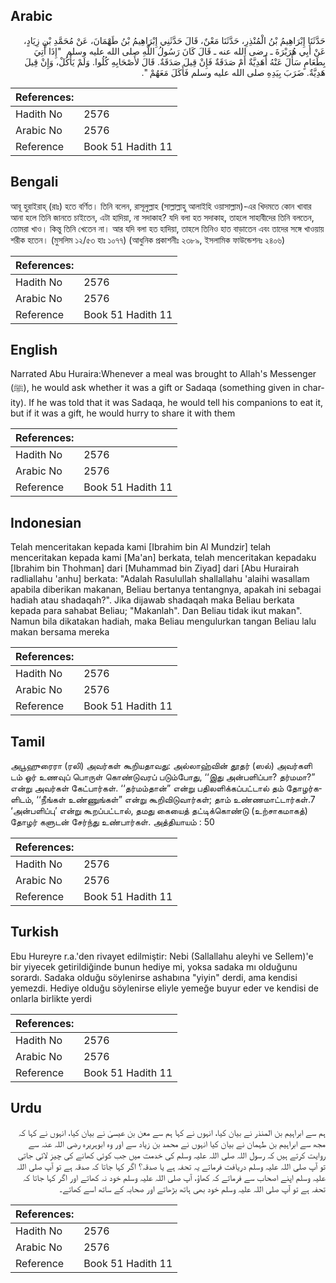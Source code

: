 ## Arabic


<div dir="rtl" lang="ar" style={{fontSize:'larger',backgroundColor:'#f8f9fa',padding:20}}>
حَدَّثَنَا إِبْرَاهِيمُ بْنُ الْمُنْذِرِ، حَدَّثَنَا مَعْنٌ، قَالَ حَدَّثَنِي إِبْرَاهِيمُ بْنُ طَهْمَانَ، عَنْ مُحَمَّدِ بْنِ زِيَادٍ، عَنْ أَبِي هُرَيْرَةَ ـ رضى الله عنه ـ قَالَ كَانَ رَسُولُ اللَّهِ صلى الله عليه وسلم ‏ "‏إِذَا أُتِيَ بِطَعَامٍ سَأَلَ عَنْهُ أَهَدِيَّةٌ أَمْ صَدَقَةٌ فَإِنْ قِيلَ صَدَقَةٌ‏.‏ قَالَ لأَصْحَابِهِ كُلُوا‏.‏ وَلَمْ يَأْكُلْ، وَإِنْ قِيلَ هَدِيَّةٌ‏.‏ ضَرَبَ بِيَدِهِ صلى الله عليه وسلم فَأَكَلَ مَعَهُمْ ‏"‏‏.‏
</div>
<div style={{backgroundColor:'#f8f9fa',padding:20, marginBottom: 10}}><table> <thead> <tr> <th>References:</th> <th></th> </tr> </thead> <tbody><tr><td>Hadith No</td><td>2576</td></tr><tr><td>Arabic No</td><td>2576</td></tr><tr><td>Reference</td><td>Book 51 Hadith 11</td></tr></tbody></table></div>

## Bengali


<div dir="ltr" lang="bn" style={{fontSize:'larger',backgroundColor:'#f8f9fa',padding:20}}>
আবূ হুরাইরাহ্ (রাঃ) হতে বর্ণিত। তিনি বলেন, রাসূলুল্লাহ (সাল্লাল্লাহু আলাইহি ওয়াসাল্লাম)-এর খিদমতে কোন খাবার আনা হলে তিনি জানতে চাইতেন, এটা হাদিয়া, না সদাকাহ? যদি বলা হত সদাকাহ, তাহলে সাহাবীদের তিনি বলতেন, তোমরা খাও। কিন্তু তিনি খেতেন না। আর যদি বলা হত হাদিয়া, তাহলে তিনিও হাত বাড়াতেন এবং তাদের সঙ্গে খাওয়ায় শরীক হতেন। (মুসলিম ১২/৫৩ হাঃ ১০৭৭) (আধুনিক প্রকাশনীঃ ২৩৮৯, ইসলামিক ফাউন্ডেশনঃ ২৪০৬)
</div>
<div style={{backgroundColor:'#f8f9fa',padding:20, marginBottom: 10}}><table> <thead> <tr> <th>References:</th> <th></th> </tr> </thead> <tbody><tr><td>Hadith No</td><td>2576</td></tr><tr><td>Arabic No</td><td>2576</td></tr><tr><td>Reference</td><td>Book 51 Hadith 11</td></tr></tbody></table></div>

## English


<div dir="ltr" lang="en" style={{fontSize:'larger',backgroundColor:'#f8f9fa',padding:20}}>
Narrated Abu Huraira:Whenever a meal was brought to Allah's Messenger (ﷺ), he would ask whether it was a gift or Sadaqa (something given in charity). If he was told that it was Sadaqa, he would tell his companions to eat it, but if it was a gift, he would hurry to share it with them
</div>
<div style={{backgroundColor:'#f8f9fa',padding:20, marginBottom: 10}}><table> <thead> <tr> <th>References:</th> <th></th> </tr> </thead> <tbody><tr><td>Hadith No</td><td>2576</td></tr><tr><td>Arabic No</td><td>2576</td></tr><tr><td>Reference</td><td>Book 51 Hadith 11</td></tr></tbody></table></div>

## Indonesian


<div dir="ltr" lang="id" style={{fontSize:'larger',backgroundColor:'#f8f9fa',padding:20}}>
Telah menceritakan kepada kami [Ibrahim bin Al Mundzir] telah menceritakan kepada kami [Ma'an] berkata, telah menceritakan kepadaku [Ibrahim bin Thohman] dari [Muhammad bin Ziyad] dari [Abu Hurairah radliallahu 'anhu] berkata: "Adalah Rasulullah shallallahu 'alaihi wasallam apabila diberikan makanan, Beliau bertanya tentangnya, apakah ini sebagai hadiah atau shadaqah?". Jika dijawab shadaqah maka Beliau berkata kepada para sahabat Beliau; "Makanlah". Dan Beliau tidak ikut makan". Namun bila dikatakan hadiah, maka Beliau mengulurkan tangan Beliau lalu makan bersama mereka
</div>
<div style={{backgroundColor:'#f8f9fa',padding:20, marginBottom: 10}}><table> <thead> <tr> <th>References:</th> <th></th> </tr> </thead> <tbody><tr><td>Hadith No</td><td>2576</td></tr><tr><td>Arabic No</td><td>2576</td></tr><tr><td>Reference</td><td>Book 51 Hadith 11</td></tr></tbody></table></div>

## Tamil


<div dir="ltr" lang="ta" style={{fontSize:'larger',backgroundColor:'#f8f9fa',padding:20}}>
அபூஹுரைரா (ரலி) அவர்கள் கூறியதாவது: அல்லாஹ்வின் தூதர் (ஸல்) அவர்களி டம் ஓர் உணவுப் பொருள் கொண்டுவரப் படும்போது, ‘‘இது அன்பளிப்பா? தர்மமா?” என்று அவர்கள் கேட்பார்கள். ‘‘தர்மம்தான்” என்று பதிலளிக்கப்பட்டால் தம் தோழர்களிடம், ‘‘நீங்கள் உண்ணுங்கள்” என்று கூறிவிடுவார்கள்; தாம் உண்ணமாட்டார்கள்.7 ‘அன்பளிப்பு’ என்று கூறப்பட்டால், தமது கையைத் தட்டிக்கொண்டு (உற்சாகமாகத்) தோழர் களுடன் சேர்ந்து உண்பார்கள். அத்தியாயம் : 50
</div>
<div style={{backgroundColor:'#f8f9fa',padding:20, marginBottom: 10}}><table> <thead> <tr> <th>References:</th> <th></th> </tr> </thead> <tbody><tr><td>Hadith No</td><td>2576</td></tr><tr><td>Arabic No</td><td>2576</td></tr><tr><td>Reference</td><td>Book 51 Hadith 11</td></tr></tbody></table></div>

## Turkish


<div dir="ltr" lang="tr" style={{fontSize:'larger',backgroundColor:'#f8f9fa',padding:20}}>
Ebu Hureyre r.a.'den rivayet edilmiştir: Nebi (Sallallahu aleyhi ve Sellem)'e bir yiyecek getirildiğinde bunun hediye mi, yoksa sadaka mı olduğunu sorardı. Sadaka olduğu söylenirse ashabına "yiyin" derdi, ama kendisi yemezdi. Hediye olduğu söylenirse eliyle yemeğe buyur eder ve kendisi de onlarla birlikte yerdi
</div>
<div style={{backgroundColor:'#f8f9fa',padding:20, marginBottom: 10}}><table> <thead> <tr> <th>References:</th> <th></th> </tr> </thead> <tbody><tr><td>Hadith No</td><td>2576</td></tr><tr><td>Arabic No</td><td>2576</td></tr><tr><td>Reference</td><td>Book 51 Hadith 11</td></tr></tbody></table></div>

## Urdu


<div dir="rtl" lang="ur" style={{fontSize:'larger',backgroundColor:'#f8f9fa',padding:20}}>
ہم سے ابراہیم بن المنذر نے بیان کیا، انہوں نے کہا ہم سے معن بن عیسیٰ نے بیان کیا، انہوں نے کہا کہ مجھ سے ابراہیم بن طہمان نے بیان کیا انہوں نے محمد بن زیاد سے اور وہ ابوہریرہ رضی اللہ عنہ سے روایت کرتے ہیں کہ رسول اللہ صلی اللہ علیہ وسلم کی خدمت میں جب کوئی کھانے کی چیز لائی جاتی تو آپ صلی اللہ علیہ وسلم دریافت فرماتے یہ تحفہ ہے یا صدقہ؟ اگر کہا جاتا کہ صدقہ ہے تو آپ صلی اللہ علیہ وسلم اپنے اصحاب سے فرماتے کہ کھاؤ، آپ صلی اللہ علیہ وسلم خود نہ کھاتے اور اگر کہا جاتا کہ تحفہ ہے تو آپ صلی اللہ علیہ وسلم خود بھی ہاتھ بڑھاتے اور صحابہ کے ساتھ اسے کھاتے۔
</div>
<div style={{backgroundColor:'#f8f9fa',padding:20, marginBottom: 10}}><table> <thead> <tr> <th>References:</th> <th></th> </tr> </thead> <tbody><tr><td>Hadith No</td><td>2576</td></tr><tr><td>Arabic No</td><td>2576</td></tr><tr><td>Reference</td><td>Book 51 Hadith 11</td></tr></tbody></table></div>
